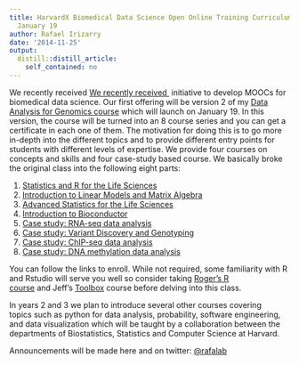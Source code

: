 ```yaml
---
title: HarvardX Biomedical Data Science Open Online Training Curriculum launches on
  January 19
author: Rafael Irizarry
date: '2014-11-25'
output:
  distill::distill_article:
    self_contained: no
---
```


We recently received [We recently received ](http://bd2k.nih.gov/FY14/COE/COE.html#sthash.ESkvsyrj.dpbs) initiative to develop MOOCs for biomedical data science. Our first offering will be version 2 of my [Data Analysis for Genomics course](http://simplystatistics.org/2014/03/31/data-analysis-for-genomic-edx-course/) which will launch on January 19. In this version, the course will be turned into an 8 course series and you can get a certificate in each one of them. The motivation for doing this is to go more in-depth into the different topics and to provide different entry points for students with different levels of expertise. We provide four courses on concepts and skills and four case-study based course. We basically broke the original class into the following eight parts:

  1. [Statistics and R for the Life Sciences](https://www.edx.org/course/statistics-with-r-for-life-sciences-harvardx-ph525-1x#.VHTQgmTF86B)
  2. [Introduction to Linear Models and Matrix Algebra](https://www.edx.org/course/introduction-to-linear-models-and-matrix-algebra-harvardx-ph525-2x#.VHTQxGTF86B)
  3. [Advanced Statistics for the Life Sciences](https://www.edx.org/course/advanced-statistics-for-the-life-sciences-harvardx-ph525-3x#.VHTQ0GTF86B)
  4. [Introduction to Bioconductor](https://www.edx.org/course/introduction-to-bioconductor-harvardx-ph525-4x#.VHTQ22TF86B)
  5. [Case study: RNA-seq data analysis](https://www.edx.org/course/case-study-rna-seq-data-analysis-harvardx-ph525-5x#.VHTQ5mTF86B)
  6. [Case study: Variant Discovery and Genotyping](https://www.edx.org/course/case-study-variant-discovery-and-genotyping-harvardx-ph525-6x#.VHTQ-WTF86B)
  7. [Case study: ChIP-seq data analysis](https://www.edx.org/course/case-study-chip-seq-data-analysis-harvardx-ph525-7x#.VHTRBWTF86B)
  8. [Case study: DNA methylation data analysis](https://www.edx.org/course/case-study-dna-methylation-data-analysis-harvardx-ph525-8x#.VHTREmTF86B)

You can follow the links to enroll. While not required, some familiarity with R and Rstudio will serve you well so consider taking [Roger's R course](https://www.coursera.org/course/rprog) and Jeff's [Toolbox](https://www.coursera.org/course/datascitoolbox) course before delving into this class.

In years 2 and 3 we plan to introduce several other courses covering topics such as python for data analysis, probability, software engineering, and data visualization which will be taught by a collaboration between the departments of Biostatistics, Statistics and Computer Science at Harvard.

Announcements will be made here and on twitter: [@rafalab](https://twitter.com/rafalab)

&nbsp;
